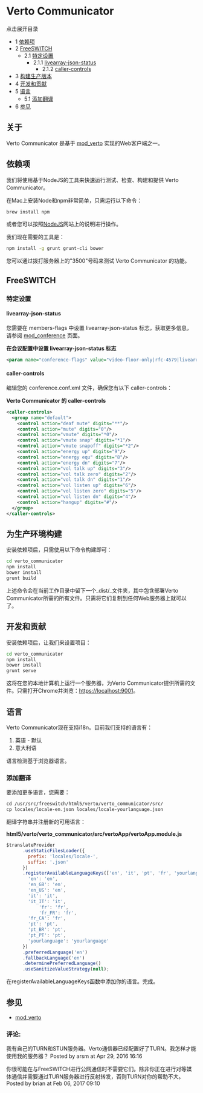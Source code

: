 # Verto Communicator 

 

点击展开目录

* 1 [依赖项](#dependencies)
* 2 [FreeSWITCH](#freeswitch)  
   * 2.1 [特定设置](#specific-settings)  
      * 2.1.1 [livearray-json-status](#livearray-json-status)  
         * 2.1.2 [caller-controls](#caller-controls)
* 3 [构建生产版本](#building-for-production)
* 4 [开发和贡献](#developing-and-contributing)
* 5 [语言](#languages)  
   * 5.1 [添加翻译](#adding-translation)
* 6 [参见](#see-also)

## 关于

Verto Communicator 是基于 [mod\_verto](./Modules/mod_verto_3964934.mdx#about) 实现的Web客户端之一。

## 依赖项

我们将使用基于NodeJS的工具来快速运行测试、检查、构建和提供 Verto Communicator。

在Mac上安装Node和npm非常简单，只需运行以下命令：

```bash
brew install npm
```

或者您可以按照[NodeJS](https://nodejs.org)网站上的说明进行操作。

我们现在需要的工具是：

```bash
npm install -g grunt grunt-cli bower
```

您可以通过拨打服务器上的"3500"号码来测试 Verto Communicator 的功能。

## FreeSWITCH

### 特定设置

#### livearray-json-status

您需要在 members-flags 中设置 livearray-json-status 标志，获取更多信息，请参阅 [mod\_conference](./Modules/mod_conference_3965534.mdx#list) 页面。

**在会议配置中设置 livearray-json-status 标志**

```xml
<param name="conference-flags" value="video-floor-only|rfc-4579|livearray-sync|minimize-video-encoding|livearray-json-status"/> 
```

#### caller-controls

编辑您的 conference.conf.xml 文件，确保您有以下 caller-controls：

**Verto Communicator 的 caller-controls**

```xml
<caller-controls>    
  <group name="default">
    <control action="deaf mute" digits="**"/>
    <control action="mute" digits="0"/>
    <control action="vmute" digits="*0"/>
    <control action="vmute snap" digits="*1"/>
    <control action="vmute snapoff" digits="*2"/>
    <control action="energy up" digits="9"/>
    <control action="energy equ" digits="8"/>
    <control action="energy dn" digits="7"/>
    <control action="vol talk up" digits="3"/>
    <control action="vol talk zero" digits="2"/>
    <control action="vol talk dn" digits="1"/>
    <control action="vol listen up" digits="6"/>
    <control action="vol listen zero" digits="5"/>
    <control action="vol listen dn" digits="4"/>
    <control action="hangup" digits="#"/>
  </group> 
</caller-controls>
```

  
## 为生产环境构建

安装依赖项后，只需使用以下命令构建即可：

```bash
cd verto_communicator
npm install
bower install
grunt build
```

上述命令会在当前工作目录中留下一个_dist/_文件夹，其中包含部署Verto Communicator所需的所有文件。只需将它们复制到任何Web服务器上就可以了。

## 开发和贡献

安装依赖项后，让我们来设置项目：

```bash
cd verto_communicator
npm install
bower install
grunt serve
```

这将在您的本地计算机上运行一个服务器，为Verto Communicator提供所需的文件。只需打开Chrome并浏览：<https://localhost:9001>。

  
## 语言

Verto Communicator现在支持i18n。目前我们支持的语言有：

1. 英语 - 默认
2. 意大利语

语言检测基于浏览器语言。

### 添加翻译

要添加更多语言，您需要：

```xml
cd /usr/src/freeswitch/html5/verto/verto_communicator/src/
cp locales/locale-en.json locales/locale-yourlanguage.json
```

翻译字符串并注册新的可用语言：

**html5/verto/verto\_communicator/src/vertoApp/vertoApp.module.js**

```js
$translateProvider
      .useStaticFilesLoader({
        prefix: 'locales/locale-',
        suffix: '.json'
      })
      .registerAvailableLanguageKeys(['en', 'it', 'pt', 'fr', 'yourlanguage'], {
        'en': 'en',
        'en_GB': 'en',
        'en_US': 'en',
        'it': 'it',
        'it_IT': 'it',
    		'fr': 'fr',
    		'fr_FR': 'fr',
        'fr_CA': 'fr',
        'pt': 'pt',
        'pt_BR': 'pt',
        'pt_PT': 'pt',
        'yourlanguage': 'yourlanguage'
      })
      .preferredLanguage('en')
      .fallbackLanguage('en')
      .determinePreferredLanguage()
      .useSanitizeValueStrategy(null);
```

在registerAvailableLanguageKeys函数中添加你的语言。完成。

  
## 参见

* [mod\_verto](./Modules/mod_verto_3964934.mdx#about)

  
### 评论:

我有自己的TURN和STUN服务器。Verto通信器已经配置好了TURN。我怎样才能使用我的服务器？ Posted by arsm at Apr 29, 2016 16:16

你很可能在与FreeSWITCH进行公网通信时不需要它们。除非你正在进行对等媒体通信并需要通过TURN服务器进行反射转发，否则TURN对你的帮助不大。Posted by brian at Feb 06, 2017 09:10